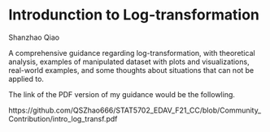 # Introdunction to Log-transformation

Shanzhao Qiao

A comprehensive guidance regarding log-transformation, with theoretical analysis, examples of manipulated dataset with plots and visualizations, real-world examples, and some thoughts about situations that can not be applied to. 

The link of the PDF version of my guidance would be the followling. 

https://github.com/QSZhao666/STAT5702_EDAV_F21_CC/blob/Community_Contribution/intro_log_transf.pdf
